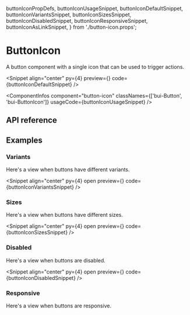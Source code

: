   buttonIconPropDefs,
  buttonIconUsageSnippet,
  buttonIconDefaultSnippet,
  buttonIconVariantsSnippet,
  buttonIconSizesSnippet,
  buttonIconDisabledSnippet,
  buttonIconResponsiveSnippet,
  buttonIconAsLinkSnippet,
} from './button-icon.props';

# ButtonIcon

A button component with a single icon that can be used to trigger actions.

<Snippet
  align="center"
  py={4}
  preview={<ButtonIconSnippet story="Variants" />}
  code={buttonIconDefaultSnippet}
/>

<ComponentInfos
  component="button-icon"
  classNames={['bui-Button', 'bui-ButtonIcon']}
  usageCode={buttonIconUsageSnippet}
/>

## API reference

<PropsTable data={buttonIconPropDefs} />

## Examples

### Variants

Here's a view when buttons have different variants.

<Snippet
  align="center"
  py={4}
  open
  preview={<ButtonIconSnippet story="Variants" />}
  code={buttonIconVariantsSnippet}
/>

### Sizes

Here's a view when buttons have different sizes.

<Snippet
  align="center"
  py={4}
  open
  preview={<ButtonIconSnippet story="Sizes" />}
  code={buttonIconSizesSnippet}
/>

### Disabled

Here's a view when buttons are disabled.

<Snippet
  align="center"
  py={4}
  open
  preview={<ButtonIconSnippet story="Disabled" />}
  code={buttonIconDisabledSnippet}
/>

### Responsive

Here's a view when buttons are responsive.

<CodeBlock code={buttonIconResponsiveSnippet} />
